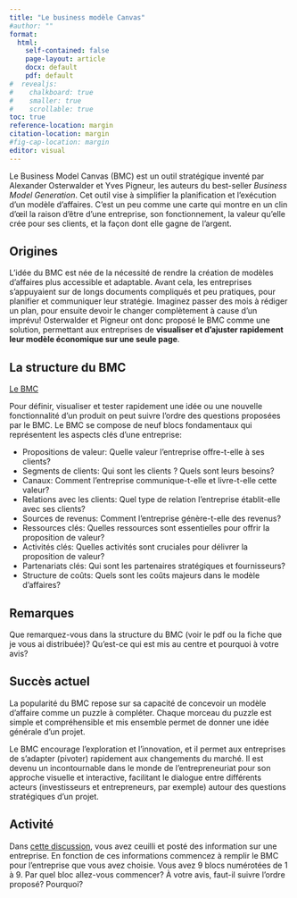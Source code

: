 ```yaml
---
title: "Le business modèle Canvas"
#author: ""
format: 
  html: 
    self-contained: false
    page-layout: article
    docx: default
    pdf: default
#  revealjs: 
#    chalkboard: true
#    smaller: true
#    scrollable: true
toc: true
reference-location: margin
citation-location: margin
#fig-cap-location: margin
editor: visual
---
```


Le Business Model Canvas (BMC) est un outil stratégique inventé par Alexander Osterwalder et Yves Pigneur, les auteurs du best-seller *Business Model Generation*. Cet outil vise à simplifier la planification et l’exécution d’un modèle d’affaires. C’est un peu comme une carte qui montre en un clin d'œil la raison d'être d'une entreprise, son fonctionnement, la valeur qu'elle crée pour ses clients, et la façon dont elle gagne de l'argent.

## Origines

L’idée du BMC est née de la nécessité de rendre la création de modèles d'affaires plus accessible et adaptable. Avant cela, les entreprises s'appuyaient sur de longs documents compliqués et peu pratiques, pour planifier et communiquer leur stratégie. Imaginez passer des mois à rédiger un plan, pour ensuite devoir le changer complètement à cause d'un imprévu! Osterwalder et Pigneur ont donc proposé le BMC comme une solution, permettant aux entreprises de **visualiser et d'ajuster rapidement leur modèle économique sur une seule page**.

## La structure du BMC

[Le BMC](https://canvas.its.virginia.edu/courses/104170/pages/presentation-du-business-modele-canevas?module_item_id=865494)

Pour définir, visualiser et tester rapidement une idée ou une nouvelle fonctionnalité d'un produit on peut suivre l'ordre des questions proposées par le BMC. Le BMC se compose de neuf blocs fondamentaux qui représentent les aspects clés d’une entreprise:

-   Propositions de valeur: Quelle valeur l’entreprise offre-t-elle à ses clients?
-   Segments de clients: Qui sont les clients ? Quels sont leurs besoins?
-   Canaux: Comment l’entreprise communique-t-elle et livre-t-elle cette valeur?
-   Relations avec les clients: Quel type de relation l’entreprise établit-elle avec ses clients?
-   Sources de revenus: Comment l’entreprise génère-t-elle des revenus?
-   Ressources clés: Quelles ressources sont essentielles pour offrir la proposition de valeur?
-   Activités clés: Quelles activités sont cruciales pour délivrer la proposition de valeur?
-   Partenariats clés: Qui sont les partenaires stratégiques et fournisseurs?
-   Structure de coûts: Quels sont les coûts majeurs dans le modèle d’affaires?

::: {.callout-note appearance="simple" icon="false"}
## Remarques

Que remarquez-vous dans la structure du BMC (voir le pdf ou la fiche que je vous ai distribuée)? Qu'est-ce qui est mis au centre et pourquoi à votre avis?
:::

## Succès actuel

La popularité du BMC repose sur sa capacité de concevoir un modèle d'affaire comme un puzzle à compléter. Chaque morceau du puzzle est simple et compréhensible et mis ensemble permet de donner une idée générale d'un projet.

Le BMC encourage l'exploration et l'innovation, et il permet aux entreprises de s'adapter (pivoter) rapidement aux changements du marché. Il est devenu un incontournable dans le monde de l'entrepreneuriat pour son approche visuelle et interactive, facilitant le dialogue entre différents acteurs (investisseurs et entrepreneurs, par exemple) autour des questions stratégiques d'un projet.

## Activité

Dans [cette discussion](https://canvas.its.virginia.edu/courses/104170/discussion_topics/363444), vous avez ceuilli et posté des information sur une entreprise. En fonction de ces informations commencez à remplir le BMC pour l'entreprise que vous avez choisie. Vous avez 9 blocs numérotées de 1 à 9. Par quel bloc allez-vous commencer? À votre avis, faut-il suivre l'ordre proposé? Pourquoi?
